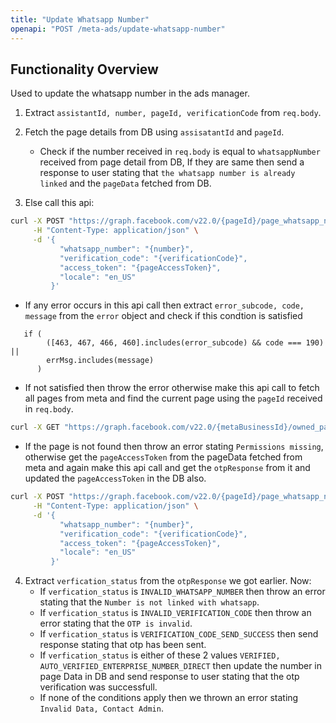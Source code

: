 ```yaml
---
title: "Update Whatsapp Number"
openapi: "POST /meta-ads/update-whatsapp-number"
---
```


## Functionality Overview

Used to update the whatsapp number in the ads manager.

1. Extract `assistantId, number, pageId, verificationCode` from `req.body`.

2. Fetch the page details from DB using `assisatantId` and `pageId`.

   - Check if the number received in `req.body` is equal to `whatsappNumber` received from page detail from DB, If they are same then send a response to user stating that `the whatsapp number is already linked` and the `pageData` fetched from DB.

3. Else call this api:

```sh
curl -X POST "https://graph.facebook.com/v22.0/{pageId}/page_whatsapp_number_verification" \
     -H "Content-Type: application/json" \
     -d '{
           "whatsapp_number": "{number}",
           "verification_code": "{verificationCode}",
           "access_token": "{pageAccessToken}",
           "locale": "en_US"
         }'

```

- If any error occurs in this api call then extract `error_subcode, code, message` from the `error` object and check if this condtion is satisfied

```javscript
   if (
        ([463, 467, 466, 460].includes(error_subcode) && code === 190) ||
        errMsg.includes(message)
      )
```

- If not satisfied then throw the error otherwise make this api call to fetch all pages from meta and find the current page using the `pageId` received in `req.body`.

```sh
curl -X GET "https://graph.facebook.com/v22.0/{metaBusinessId}/owned_pages?access_token={systemUserToken}&fields=whatsapp_number,access_token&locale=en_US"
```

- If the page is not found then throw an error stating `Permissions missing`, otherwise get the `pageAccessToken` from the pageData fetched from meta and again make this api call and get the `otpResponse` from it and updated the `pageAccessToken` in the DB also.

```sh
curl -X POST "https://graph.facebook.com/v22.0/{pageId}/page_whatsapp_number_verification" \
     -H "Content-Type: application/json" \
     -d '{
           "whatsapp_number": "{number}",
           "verification_code": "{verificationCode}",
           "access_token": "{pageAccessToken}",
           "locale": "en_US"
         }'
```

4. Extract `verfication_status` from the `otpResponse` we got earlier. Now:
   - If `verfication_status` is `INVALID_WHATSAPP_NUMBER` then throw an error stating that the `Number is not linked with whatsapp`.
   - If `verfication_status` is `INVALID_VERIFICATION_CODE` then throw an error stating that the `OTP is invalid`.
   - If `verfication_status` is `VERIFICATION_CODE_SEND_SUCCESS` then send response stating that otp has been sent.
   - If `verfication_status` is either of these 2 values `VERIFIED, AUTO_VERIFIED_ENTERPRISE_NUMBER_DIRECT` then update the number in page Data in DB and send response to user stating that the otp verification was successfull.
   - If none of the conditions apply then we thrown an error stating `Invalid Data, Contact Admin`.
